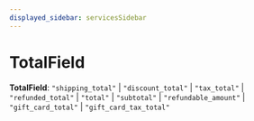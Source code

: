```yaml
---
displayed_sidebar: servicesSidebar
---
```



# TotalField

 **TotalField**: ``"shipping_total"`` \| ``"discount_total"`` \| ``"tax_total"`` \| ``"refunded_total"`` \| ``"total"`` \| ``"subtotal"`` \| ``"refundable_amount"`` \| ``"gift_card_total"`` \| ``"gift_card_tax_total"``
